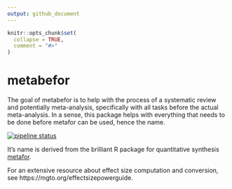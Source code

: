 ```yaml
---
output: github_document
---
```


<!-- README.md is generated from README.Rmd. Please edit that file -->

```r
knitr::opts_chunk$set(
  collapse = TRUE,
  comment = "#>"
)
```
# metabefor

The goal of metabefor is to help with the process of a systematic review and potentially meta-analysis, specifically with all tasks before the actual meta-analysis. In a sense, this package helps with everything that needs to be done before metafor can be used, hence the name.

[![pipeline status](https://gitlab.com/r-packages/metabefor/badges/master/pipeline.svg)](https://gitlab.com/r-packages/metabefor/commits/master)

It's name is derived from the brilliant R package for quantitative synthesis [metafor](https://metafor-project.org).

For an extensive resource about effect size computation and conversion, see https://mgto.org/effectsizepowerguide.
